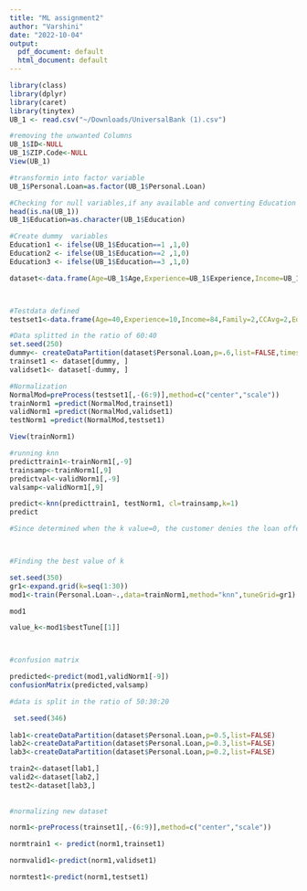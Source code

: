 ```yaml
---
title: "ML assignment2"
author: "Varshini"
date: "2022-10-04"
output:
  pdf_document: default
  html_document: default
---
```


```r
library(class)
library(dplyr)
library(caret)
library(tinytex)
UB_1 <- read.csv("~/Downloads/UniversalBank (1).csv")

#removing the unwanted Columns
UB_1$ID<-NULL
UB_1$ZIP.Code<-NULL
View(UB_1)

#transformin into factor variable
UB_1$Personal.Loan=as.factor(UB_1$Personal.Loan)

#Checking for null variables,if any available and converting Education to character
head(is.na(UB_1))
UB_1$Education=as.character(UB_1$Education)

#Create dummy  variables
Education1 <- ifelse(UB_1$Education==1 ,1,0)
Education2 <- ifelse(UB_1$Education==2 ,1,0)
Education3 <- ifelse(UB_1$Education==3 ,1,0)

dataset<-data.frame(Age=UB_1$Age,Experience=UB_1$Experience,Income=UB_1$Income,Family=UB_1$Family,CCAvg=UB_1$CCAvg, Education1=Education1,Education2=Education2,Education3=Education3,Personal.Loan=UB_1$Personal.Loan,Mortgage=UB_1$Mortgage,Securities.Account=UB_1$Securities.Account,CD.Account=UB_1$CD.Account,Online=UB_1$Online,CreditCard=UB_1$CreditCard)



#Testdata defined
testset1<-data.frame(Age=40,Experience=10,Income=84,Family=2,CCAvg=2,Education_1=0,Education_2=1,Education_3=0,Mortgage=0,Securities.Account=0,CD.Account=0,Online=1,CreditCard=1)

#Data splitted in the ratio of 60:40
set.seed(250)
dummy<- createDataPartition(dataset$Personal.Loan,p=.6,list=FALSE,times=1)
trainset1 <- dataset[dummy, ]
validset1<- dataset[-dummy, ]

#Normalization
NormalMod=preProcess(testset1[,-(6:9)],method=c("center","scale"))
trainNorm1 =predict(NormalMod,trainset1)
validNorm1 =predict(NormalMod,validset1)
testNorm1 =predict(NormalMod,testset1)

View(trainNorm1)

#running knn 
predicttrain1<-trainNorm1[,-9]
trainsamp<-trainNorm1[,9]
predictval<-validNorm1[,-9]
valsamp<-validNorm1[,9]

predict<-knn(predicttrain1, testNorm1, cl=trainsamp,k=1)
predict

#Since determined when the k value=0, the customer denies the loan offered by the bank.



#Finding the best value of k

set.seed(350)
gr1<-expand.grid(k=seq(1:30))                  
mod1<-train(Personal.Loan~.,data=trainNorm1,method="knn",tuneGrid=gr1)  

mod1

value_k<-mod1$bestTune[[1]]



#confusion matrix

predicted<-predict(mod1,validNorm1[-9])
confusionMatrix(predicted,valsamp)

#data is split in the ratio of 50:30:20 

 set.seed(346) 
 
lab1<-createDataPartition(dataset$Personal.Loan,p=0.5,list=FALSE)
lab2<-createDataPartition(dataset$Personal.Loan,p=0.3,list=FALSE)
lab3<-createDataPartition(dataset$Personal.Loan,p=0.2,list=FALSE)

train2<-dataset[lab1,]
valid2<-dataset[lab2,]
test2<-dataset[lab3,]
 
 
#normalizing new dataset

norm1<-preProcess(trainset1[,-(6:9)],method=c("center","scale"))

normtrain1 <- predict(norm1,trainset1)

normvalid1<-predict(norm1,validset1)

normtest1<-predict(norm1,testset1)
```

